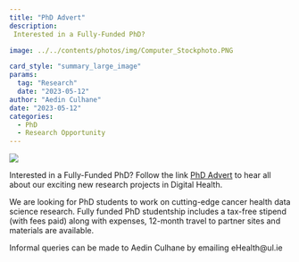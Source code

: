 ```yaml
---
title: "PhD Advert"
description:
 Interested in a Fully-Funded PhD?

image: ../../contents/photos/img/Computer_Stockphoto.PNG

card_style: "summary_large_image"
params:
  tag: "Research"
  date: "2023-05-12"
author: "Aedin Culhane"
date: "2023-05-12"
categories:
  - PhD
  - Research Opportunity
---
```


![](../../contents/photos/img/Computer_Stockphoto.PNG)

Interested in a Fully-Funded PhD? Follow the link [PhD Advert](https://www.ul.ie/gps/funded-postgraduate-research-scholarships) to hear all about our exciting new research projects in Digital Health. 

We are looking for PhD students to work on cutting-edge cancer health data science research. Fully funded PhD studentship includes a tax-free stipend (with fees paid) along with expenses, 12-month travel to partner sites and materials are available. 

Informal queries can be made to Aedin Culhane by emailing eHealth@ul.ie



